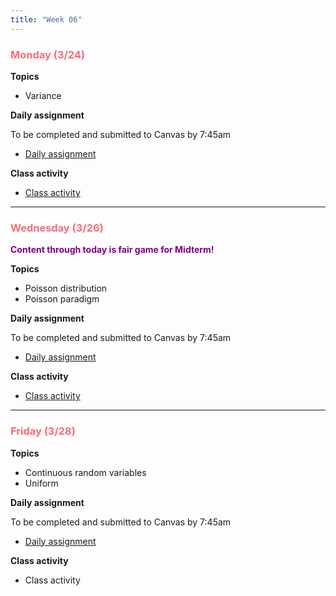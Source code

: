 ```yaml
---
title: "Week 06"
---
```


::: {style="color: #F66D7A"}
### Monday (3/24)
:::

**Topics**

-   Variance

**Daily assignment**

To be completed and submitted to Canvas by 7:45am

-   [Daily assignment](daily/DA_14.pdf)

**Class activity**

-   [Class activity](class/CA_14.pdf)

------------------------------------------------------------------------

::: {style="color: #F66D7A"}
### Wednesday (3/26)
:::

::: {style="color: purple"}
**Content through today is fair game for Midterm!**
:::

**Topics**

-   Poisson distribution
-   Poisson paradigm

**Daily assignment**

To be completed and submitted to Canvas by 7:45am

-   [Daily assignment](daily/DA_15.pdf)

**Class activity**

-   [Class activity](class/CA_15.pdf)

------------------------------------------------------------------------

::: {style="color: #F66D7A"}
### Friday (3/28)
:::

**Topics**

-   Continuous random variables
-   Uniform

**Daily assignment**

To be completed and submitted to Canvas by 7:45am

-   [Daily assignment](daily/DA_16.pdf)

**Class activity**

-   Class activity
